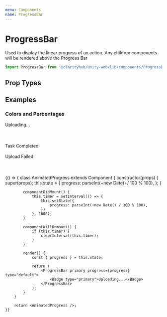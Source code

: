 ```yaml
---
menu: Components
name: ProgressBar
---
```



# ProgressBar

Used to display the linear progress of an action. Any children components will be rendered above the Progress Bar

```js
import ProgressBar from '@clarityhub/unity-web/lib/components/ProgressBar';
```

## Prop Types

<PropsTable of={ProgressBar} />

## Examples

### Colors and Percentages

<Playground>
    <ProgressBar primary progress={10} type="default">
        <Badge type="primary">Uploading...</Badge>
    </ProgressBar>
    <br />
    <br />
    <ProgressBar progress={30} type="primary" />
    <br />
    <br />
    <ProgressBar primary progress={100} type="success">
        <Badge type="success">Task Completed</Badge>
    </ProgressBar>
    <br />
    <br />
    <ProgressBar primary progress={97} type="danger">
        <Badge type="danger">Upload Failed</Badge>
    </ProgressBar>
    <br />
    <br />
    <ProgressBar progress={100} type="notification" />
    <br />
    <br />
</Playground>


<Playground>
    {() => {
        class AnimatedProgress extends Component {
            constructor(props) {
                super(props);
                this.state = {
                    progress: parseInt(+new Date() / 100 % 100),
                };
            }

            componentDidMount() {
                this.timer = setInterval(() => {
                    this.setState({
                        progress: parseInt(+new Date() / 100 % 100),
                    })
                }, 1000);
            }

            componentWillUnmount() {
                if (this.timer) {
                    clearInterval(this.timer);
                }
            }

            render() {
                const { progress } = this.state;

                return (
                    <ProgressBar primary progress={progress} type="default">
                        <Badge type="primary">Uploading...</Badge>
                    </ProgressBar>
                );
            }
        }

        return <AnimatedProgress />;
    }}
</Playground>